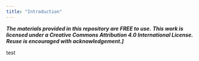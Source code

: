 ```yaml
---
title: "Introduction"
---
```


***The materials provided in this repository are FREE to use.*** ***This work is licensed under a Creative Commons Attribution 4.0 International License. Reuse is encouraged with acknowledgement.\]***

test

